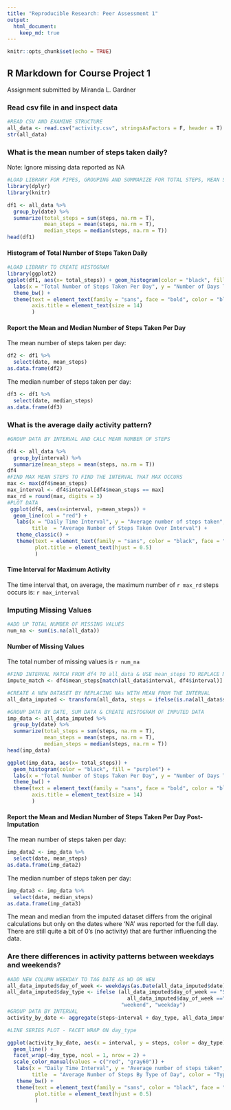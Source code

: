 ```yaml
---
title: "Reproducible Research: Peer Assessment 1"
output: 
  html_document:
    keep_md: true
---
```


```r
knitr::opts_chunk$set(echo = TRUE)
```

## R Markdown for Course Project 1  
Assignment submitted by Miranda L. Gardner  

### Read csv file in and inspect data

```r
#READ CSV AND EXAMINE STRUCTURE 
all_data <- read.csv("activity.csv", stringsAsFactors = F, header = T)
str(all_data)

```



### What is the mean number of steps taken daily? 
Note: Ignore missing data reported as NA 

```r
#LOAD LIBRARY FOR PIPES, GROUPING AND SUMMARIZE FOR TOTAL STEPS, MEAN STEPS AND MEDIAN BY DAY
library(dplyr)
library(knitr)

df1 <- all_data %>%
  group_by(date) %>%
  summarize(total_steps = sum(steps, na.rm = T), 
            mean_steps = mean(steps, na.rm = T), 
            median_steps = median(steps, na.rm = T))
head(df1)
```


#### Histogram of Total Number of Steps Taken Daily

```r
#LOAD LIBRARY TO CREATE HISTOGRAM
library(ggplot2)
ggplot(df1, aes(x= total_steps)) + geom_histogram(color = "black", fill = "magenta") +
  labs(x = "Total Number of Steps Taken Per Day", y = "Number of Days Total Steps Taken") +
  theme_bw() +
  theme(text = element_text(family = "sans", face = "bold", color = "black"), 
        axis.title = element_text(size = 14)
        ) 
```



#### Report the Mean and Median Number of Steps Taken Per Day  

The mean number of steps taken per day:
```r
df2 <- df1 %>%
  select(date, mean_steps)
as.data.frame(df2)
```


The median number of steps taken per day:
```r
df3 <- df1 %>%
  select(date, median_steps)
as.data.frame(df3)
```


### What is the average daily activity pattern?

```r
#GROUP DATA BY INTERVAL AND CALC MEAN NUMBER OF STEPS

df4 <- all_data %>%
  group_by(interval) %>%
  summarize(mean_steps = mean(steps, na.rm = T))
df4
#FIND MAX MEAN STEPS TO FIND THE INTERVAL THAT MAX OCCURS
max <- max(df4$mean_steps)
max_interval <- df4$interval[df4$mean_steps == max]
max_rd = round(max, digits = 3)
#PLOT DATA
 ggplot(df4, aes(x=interval, y=mean_steps)) +
  geom_line(col = "red") + 
   labs(x = "Daily Time Interval", y = "Average number of steps taken", 
        title  = "Average Number of Steps Taken Over Interval") +
   theme_classic() +
   theme(text = element_text(family = "sans", color = "black", face = "bold"), 
         plot.title = element_text(hjust = 0.5)
         )
```

#### Time Interval for Maximum Activity
The time interval that, on average, the maximum number of  `r max_rd ` steps occurs is: `r max_interval`


### Imputing Missing Values

```r
#ADD UP TOTAL NUMBER OF MISSING VALUES
num_na <- sum(is.na(all_data))
```

#### Number of Missing Values
The total number of missing values is `r num_na`

```r
#FIND INTERVAL MATCH FROM df4 TO all_data & USE mean_steps TO REPLACE NA
impute_match <- df4$mean_steps[match(all_data$interval, df4$interval)]
```


```r
#CREATE A NEW DATASET BY REPLACING NAs WITH MEAN FROM THE INTERVAL 
all_data_imputed <- transform(all_data, steps = ifelse(is.na(all_data$steps), yes = impute_match, no = all_data$steps))
```


```r
#GROUP DATA BY DATE, SUM DATA & CREATE HISTOGRAM OF IMPUTED DATA
imp_data <- all_data_imputed %>%
  group_by(date) %>%
  summarize(total_steps = sum(steps, na.rm = T), 
            mean_steps = mean(steps, na.rm = T), 
            median_steps = median(steps, na.rm = T))
head(imp_data)

ggplot(imp_data, aes(x= total_steps)) + 
  geom_histogram(color = "black", fill = "purple4") +
  labs(x = "Total Number of Steps Taken Per Day", y = "Number of Days Total Steps Taken") +
  theme_bw() +
  theme(text = element_text(family = "sans", face = "bold", color = "black"), 
        axis.title = element_text(size = 14)
        ) 

```

#### Report the Mean and Median Number of Steps Taken Per Day Post-Imputation

The mean number of steps taken per day:
```r
imp_data2 <- imp_data %>%
  select(date, mean_steps)
as.data.frame(imp_data2)
```


The median number of steps taken per day:
```r
imp_data3 <- imp_data %>%
  select(date, median_steps)
as.data.frame(imp_data3)
```


The mean and median from the imputed dataset differs from the original calculations but only on the dates where 'NA' was reported for the full day. There are still quite a bit of 0's (no activity) that are further influencing the data.

### Are there differences in activity patterns between weekdays and weekends?

```r
#ADD NEW COLUMN WEEKDAY TO TAG DATE AS WD OR WEN
all_data_imputed$day_of_week <- weekdays(as.Date(all_data_imputed$date))
all_data_imputed$day_type <- ifelse (all_data_imputed$day_of_week == "Saturday" | 
                                       all_data_imputed$day_of_week =="Sunday",
                                     "weekend", "weekday")
#GROUP DATA BY INTERVAL
activity_by_date <- aggregate(steps~interval + day_type, all_data_imputed, mean)

#LINE SERIES PLOT - FACET WRAP ON day_type

ggplot(activity_by_date, aes(x = interval, y = steps, color = day_type)) +
  geom_line() +
  facet_wrap(~day_type, ncol = 1, nrow = 2) +
  scale_color_manual(values = c("red", "gray60")) +
   labs(x = "Daily Time Interval", y = "Average number of steps taken",
        title  = "Average Number of Steps By Type of Day", color = "Type of Day") +
   theme_bw() +
   theme(text = element_text(family = "sans", color = "black", face = "bold"),
         plot.title = element_text(hjust = 0.5)
         )
```